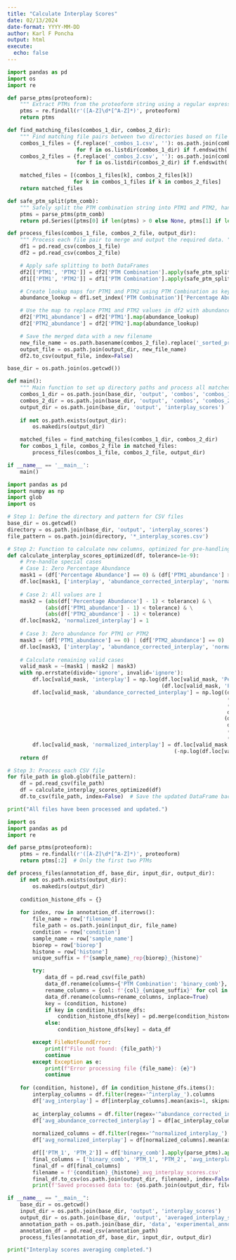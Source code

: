 ---
title: "Calculate Interplay Scores"
date: 02/13/2024
date-format: YYYY-MM-DD
author: Karl F Poncha
output: html
execute:
  echo: false
---

```{python find and match PTMs from combos_1_interplay to combos_2_interplay}
import pandas as pd
import os
import re

def parse_ptms(proteoform):
    """ Extract PTMs from the proteoform string using a regular expression. """
    ptms = re.findall(r'([A-Z]\d*[^A-Z]*)', proteoform)
    return ptms

def find_matching_files(combos_1_dir, combos_2_dir):
    """ Find matching file pairs between two directories based on file naming conventions. """
    combos_1_files = {f.replace('_combos_1.csv', ''): os.path.join(combos_1_dir, f)
                      for f in os.listdir(combos_1_dir) if f.endswith('_combos_1.csv')}
    combos_2_files = {f.replace('_combos_2.csv', ''): os.path.join(combos_2_dir, f)
                      for f in os.listdir(combos_2_dir) if f.endswith('_combos_2.csv')}

    matched_files = [(combos_1_files[k], combos_2_files[k])
                     for k in combos_1_files if k in combos_2_files]
    return matched_files

def safe_ptm_split(ptm_comb):
    """ Safely split the PTM combination string into PTM1 and PTM2, handling cases with fewer than 2 PTMs. """
    ptms = parse_ptms(ptm_comb)
    return pd.Series([ptms[0] if len(ptms) > 0 else None, ptms[1] if len(ptms) > 1 else None])

def process_files(combos_1_file, combos_2_file, output_dir):
    """ Process each file pair to merge and output the required data. """
    df1 = pd.read_csv(combos_1_file)
    df2 = pd.read_csv(combos_2_file)

    # Apply safe splitting to both DataFrames
    df2[['PTM1', 'PTM2']] = df2['PTM Combination'].apply(safe_ptm_split)
    df1[['PTM1', 'PTM2']] = df1['PTM Combination'].apply(safe_ptm_split)

    # Create lookup maps for PTM1 and PTM2 using PTM Combination as keys and Percentage Abundance as values
    abundance_lookup = df1.set_index('PTM Combination')['Percentage Abundance']

    # Use the map to replace PTM1 and PTM2 values in df2 with abundance values
    df2['PTM1_abundance'] = df2['PTM1'].map(abundance_lookup)
    df2['PTM2_abundance'] = df2['PTM2'].map(abundance_lookup)

    # Save the merged data with a new filename
    new_file_name = os.path.basename(combos_2_file).replace('_sorted_proteoform_combos_2.csv', '_interplay_scores.csv')
    output_file = os.path.join(output_dir, new_file_name)
    df2.to_csv(output_file, index=False)

base_dir = os.path.join(os.getcwd())

def main():
    """ Main function to set up directory paths and process all matched files. """
    combos_1_dir = os.path.join(base_dir, 'output', 'combos', 'combos_1_interplay')
    combos_2_dir = os.path.join(base_dir, 'output', 'combos', 'combos_2_interplay')
    output_dir = os.path.join(base_dir, 'output', 'interplay_scores')
    
    if not os.path.exists(output_dir):
        os.makedirs(output_dir)

    matched_files = find_matching_files(combos_1_dir, combos_2_dir)
    for combos_1_file, combos_2_file in matched_files:
        process_files(combos_1_file, combos_2_file, output_dir)

if __name__ == '__main__':
    main()
```

```{python calculate interplay scores}
import pandas as pd
import numpy as np
import glob
import os

# Step 1: Define the directory and pattern for CSV files
base_dir = os.getcwd()
directory = os.path.join(base_dir, 'output', 'interplay_scores')
file_pattern = os.path.join(directory, '*_interplay_scores.csv')

# Step 2: Function to calculate new columns, optimized for pre-handling special cases
def calculate_interplay_scores_optimized(df, tolerance=1e-9):
    # Pre-handle special cases
    # Case 1: Zero Percentage Abundance
    mask1 = (df['Percentage Abundance'] == 0) & (df['PTM1_abundance'] > 0) & (df['PTM2_abundance'] > 0)
    df.loc[mask1, ['interplay', 'abundance_corrected_interplay', 'normalized_interplay']] = [np.nan, np.nan, -1]
    
    # Case 2: All values are 1
    mask2 = (abs(df['Percentage Abundance'] - 1) < tolerance) & \
            (abs(df['PTM1_abundance'] - 1) < tolerance) & \
            (abs(df['PTM2_abundance'] - 1) < tolerance)
    df.loc[mask2, 'normalized_interplay'] = 1
    
    # Case 3: Zero abundance for PTM1 or PTM2
    mask3 = (df['PTM1_abundance'] == 0) | (df['PTM2_abundance'] == 0)
    df.loc[mask3, ['interplay', 'abundance_corrected_interplay', 'normalized_interplay']] = np.nan
    
    # Calculate remaining valid cases
    valid_mask = ~(mask1 | mask2 | mask3)
    with np.errstate(divide='ignore', invalid='ignore'):
        df.loc[valid_mask, 'interplay'] = np.log(df.loc[valid_mask, 'Percentage Abundance'] / 
                                                 (df.loc[valid_mask, 'PTM1_abundance'] * df.loc[valid_mask, 'PTM2_abundance']))
        df.loc[valid_mask, 'abundance_corrected_interplay'] = np.log((df.loc[valid_mask, 'Percentage Abundance'] * 
                                                                      (1 - df.loc[valid_mask, 'PTM1_abundance']) * 
                                                                      (1 - df.loc[valid_mask, 'PTM2_abundance']) * 
                                                                      df.loc[valid_mask, 'Percentage Abundance']) /
                                                                     (df.loc[valid_mask, 'PTM1_abundance'] * 
                                                                      df.loc[valid_mask, 'PTM2_abundance'] * 
                                                                      (df.loc[valid_mask, 'PTM1_abundance'] - df.loc[valid_mask, 'Percentage Abundance']) * 
                                                                      (df.loc[valid_mask, 'PTM2_abundance'] - df.loc[valid_mask, 'Percentage Abundance'])))
        df.loc[valid_mask, 'normalized_interplay'] = df.loc[valid_mask, 'interplay'] / \
                                                     (-np.log(df.loc[valid_mask, 'Percentage Abundance']))
    return df

# Step 3: Process each CSV file
for file_path in glob.glob(file_pattern):
    df = pd.read_csv(file_path)
    df = calculate_interplay_scores_optimized(df)
    df.to_csv(file_path, index=False)  # Save the updated DataFrame back to CSV without the index column

print("All files have been processed and updated.")
```

```{python process files to calculate averages of interplay scores}
import os
import pandas as pd
import re

def parse_ptms(proteoform):
    ptms = re.findall(r'([A-Z]\d*[^A-Z]*)', proteoform)
    return ptms[:2]  # Only the first two PTMs

def process_files(annotation_df, base_dir, input_dir, output_dir):
    if not os.path.exists(output_dir):
        os.makedirs(output_dir)
    
    condition_histone_dfs = {}
    
    for index, row in annotation_df.iterrows():
        file_name = row['filename']
        file_path = os.path.join(input_dir, file_name)
        condition = row['condition']
        sample_name = row['sample_name']
        biorep = row['biorep']
        histone = row['histone']
        unique_suffix = f"{sample_name}_rep{biorep}_{histone}"

        try:
            data_df = pd.read_csv(file_path)
            data_df.rename(columns={'PTM Combination': 'binary_comb'}, inplace=True)
            rename_columns = {col: f'{col}_{unique_suffix}' for col in data_df.columns if col != 'binary_comb'}
            data_df.rename(columns=rename_columns, inplace=True)
            key = (condition, histone)
            if key in condition_histone_dfs:
                condition_histone_dfs[key] = pd.merge(condition_histone_dfs[key], data_df, on='binary_comb', how='outer')
            else:
                condition_histone_dfs[key] = data_df

        except FileNotFoundError:
            print(f"File not found: {file_path}")
            continue
        except Exception as e:
            print(f"Error processing file {file_name}: {e}")
            continue
    
    for (condition, histone), df in condition_histone_dfs.items():
        interplay_columns = df.filter(regex='^interplay_').columns
        df['avg_interplay'] = df[interplay_columns].mean(axis=1, skipna=True)
        
        ac_interplay_columns = df.filter(regex='^abundance_corrected_interplay_').columns
        df['avg_abundance_corrected_interplay'] = df[ac_interplay_columns].mean(axis=1, skipna=True)
        
        normalized_columns = df.filter(regex='^normalized_interplay_').columns
        df['avg_normalized_interplay'] = df[normalized_columns].mean(axis=1, skipna=True)

        df[['PTM_1', 'PTM_2']] = df['binary_comb'].apply(parse_ptms).apply(pd.Series)
        final_columns = ['binary_comb', 'PTM_1', 'PTM_2', 'avg_interplay', 'avg_abundance_corrected_interplay', 'avg_normalized_interplay']
        final_df = df[final_columns]
        filename = f'{condition}_{histone}_avg_interplay_scores.csv'
        final_df.to_csv(os.path.join(output_dir, filename), index=False)
        print(f'Saved processed data to: {os.path.join(output_dir, filename)}')

if __name__ == "__main__":
    base_dir = os.getcwd()
    input_dir = os.path.join(base_dir, 'output', 'interplay_scores')
    output_dir = os.path.join(base_dir, 'output', 'averaged_interplay_scores')
    annotation_path = os.path.join(base_dir, 'data', 'experimental_annotations', '02_interplay_averaging_experimental_annotation.csv')
    annotation_df = pd.read_csv(annotation_path)
    process_files(annotation_df, base_dir, input_dir, output_dir)

print("Interplay scores averaging completed.")


```

